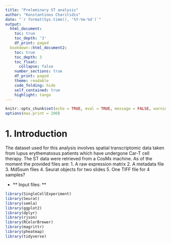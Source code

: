 ```yaml
---
title: "Preleminary ST analysis"
author: "Konstantinos Charitidis"
date: "`r format(Sys.time(), '%Y-%m-%d')`"
output:
  html_document:
    toc: true
    toc_depth: '3'
    df_print: paged
  bookdown::html_document2:
    toc: true
    toc_depth: 3
    toc_float:
      collapse: false
    number_sections: true
    df_print: paged
    theme: readable
    code_folding: hide
    self_contained: true
    highlight: tango
---
```


```r

knitr::opts_chunk$set(echo = TRUE, eval = TRUE, message = FALSE, warning = FALSE)
options(max.print = 200)

```

# 1. Introduction # 
The dataset used for this analysis involves spatial transcriptomic data taken from lupus erythematosus patients which have undergone Car-T cell therapy. The ST data were retrieved from a CosMx machine. As of the moment the provided files are: 
1. A raw expression matrix 
2. A metadata file 
3. Md5sum files 
4. Seurat objects for two slides
5. One TIFF file for 4 samples?

- ** Input files: ** 


```r

library(SingleCellExperiment)
library(Seurat)
library(semla)
library(ggplot2)
library(dplyr)
library(rjson)
library(RColorBrewer)
library(magrittr)
library(pheatmap) 
library(tidyverse)

```


